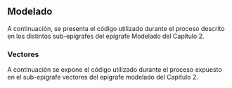## Modelado

A continuación, se presenta el código utilizado durante el proceso descrito en los distintos sub-epígrafes del epígrafe Modelado del Capítulo 2.

### Vectores {#sec-A-vec}

A continuación se expone el código utilizado durante el proceso expuesto en el sub-epígrafe vectores del epígrafe modelado del Capítulo 2.
